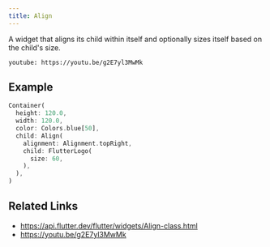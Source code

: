 ```yaml
---
title: Align
---
```


A widget that aligns its child within itself and optionally sizes itself based on the child's size.

`youtube: https://youtu.be/g2E7yl3MwMk`

## Example

```dart liveslice=Align
Container(
  height: 120.0,
  width: 120.0,
  color: Colors.blue[50],
  child: Align(
    alignment: Alignment.topRight,
    child: FlutterLogo(
      size: 60,
    ),
  ),
)
```

## Related Links

- https://api.flutter.dev/flutter/widgets/Align-class.html
- https://youtu.be/g2E7yl3MwMk
